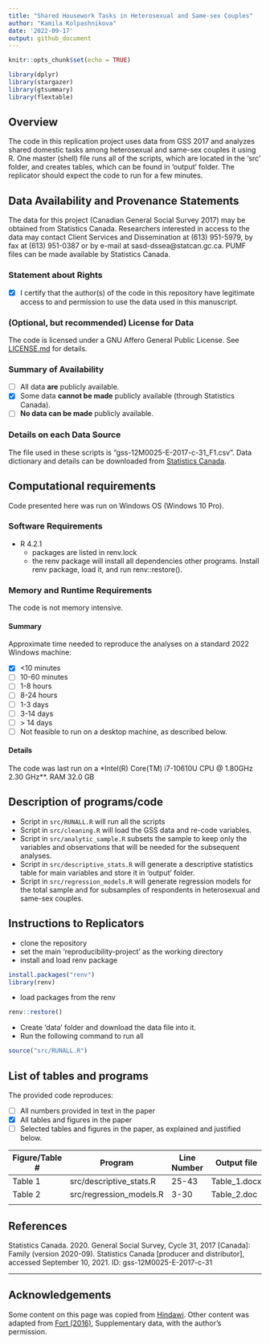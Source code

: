 ```yaml
---
title: "Shared Housework Tasks in Heterosexual and Same-sex Couples"
author: "Kamila Kolpashnikova"
date: '2022-09-17'
output: github_document
---
```


```r
knitr::opts_chunk$set(echo = TRUE)
```

```r
library(dplyr)
library(stargazer)
library(gtsummary)
library(flextable)
```

Overview
--------

The code in this replication project uses data from GSS 2017 and analyzes shared domestic tasks among heterosexual and same-sex couples it using R. One master (shell) file runs all of the scripts, which are located in the 'src' folder, and creates tables, which can be found in 'output' folder. The replicator should expect the code to run for a few minutes.

Data Availability and Provenance Statements
----------------------------

The data for this project (Canadian General Social Survey 2017) may be obtained from Statistics Canada. Researchers interested in access to the data may contact Client Services and Dissemination at (613) 951-5979, by fax at (613) 951-0387 or by e-mail at sasd-dssea@statcan.gc.ca. PUMF files can be made available by Statistics Canada.

### Statement about Rights

- [X] I certify that the author(s) of the code in this repository have legitimate access to and permission to use the data used in this manuscript. 


### (Optional, but recommended) License for Data

The code is licensed under a GNU Affero General Public License. See [LICENSE.md](LICENSE.md) for details.


### Summary of Availability

- [ ] All data **are** publicly available.
- [X] Some data **cannot be made** publicly available (through Statistics Canada).
- [ ] **No data can be made** publicly available.

### Details on each Data Source

The file used in these scripts is "gss-12M0025-E-2017-c-31_F1.csv". Data dictionary and details can be downloaded from [Statistics Canada](https://www150.statcan.gc.ca/n1/pub/45-25-0001/cat4/c31_2017.zip).

Computational requirements
---------------------------

Code presented here was run on Windows OS (Windows 10 Pro).

### Software Requirements

- R 4.2.1
  - packages are listed in renv.lock
  - the renv package will install all dependencies other programs. Install renv package, load it, and run renv::restore().

### Memory and Runtime Requirements

The code is not memory intensive.

#### Summary

Approximate time needed to reproduce the analyses on a standard 2022 Windows machine:

- [X] <10 minutes
- [ ] 10-60 minutes
- [ ] 1-8 hours
- [ ] 8-24 hours
- [ ] 1-3 days
- [ ] 3-14 days
- [ ] > 14 days
- [ ] Not feasible to run on a desktop machine, as described below.

#### Details

The code was last run on a *Intel(R) Core(TM) i7-10610U CPU @ 1.80GHz 2.30 GHz**. 
RAM 32.0 GB

Description of programs/code
----------------------------

- Script in `src/RUNALL.R` will run all the scripts
- Script in `src/cleaning.R` will load the GSS data and re-code variables.
- Script in `src/analytic_sample.R` subsets the sample to keep only the variables and observations that will be needed for the subsequent analyses.
- Script in `src/descriptive_stats.R` will generate a descriptive statistics table for main variables and store it in 'output' folder. 
- Script in `src/regression_models.R` will generate regression models for the total sample and for subsamples of respondents in heterosexual and same-sex couples.

Instructions to Replicators
---------------------------

- clone the repository
- set the main 'reproducibility-project' as the working directory
- install and load renv package 

```r
install.packages("renv")
library(renv)
```

- load packages from the renv 

```r
renv::restore() 
```

- Create 'data' folder and download the data file into it. 
- Run the following command to run all

```r
source("src/RUNALL.R")
```


List of tables and programs
---------------------------

The provided code reproduces:

- [ ] All numbers provided in text in the paper
- [X] All tables and figures in the paper
- [ ] Selected tables and figures in the paper, as explained and justified below.


| Figure/Table #    | Program                  | Line Number | Output file                      | Note                            |
|-------------------|--------------------------|-------------|----------------------------------|---------------------------------|
| Table 1           | src/descriptive_stats.R  |25-43        | Table_1.docx                     ||
| Table 2           | src/regression_models.R  |3-30         | Table_2.doc                      ||
      |

## References

Statistics Canada. 2020. General Social Survey, Cycle 31, 2017 [Canada]: Family (version 2020-09). Statistics Canada [producer and distributor], accessed September 10, 2021. ID: gss-12M0025-E-2017-c-31

---

## Acknowledgements

Some content on this page was copied from [Hindawi](https://www.hindawi.com/research.data/#statement.templates). Other content was adapted  from [Fort (2016)](https://doi.org/10.1093/restud/rdw057), Supplementary data, with the author's permission.
